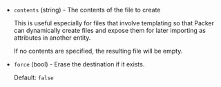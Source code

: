 <!-- Code generated from the comments of the Config struct in datasource/file/data.go; DO NOT EDIT MANUALLY -->

- `contents` (string) - The contents of the file to create
  
  This is useful especially for files that involve templating so that
  Packer can dynamically create files and expose them for later importing
  as attributes in another entity.
  
  If no contents are specified, the resulting file will be empty.

- `force` (bool) - Erase the destination if it exists.
  
  Default: `false`

<!-- End of code generated from the comments of the Config struct in datasource/file/data.go; -->
